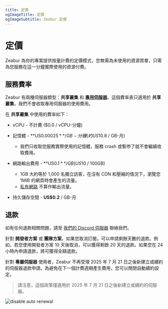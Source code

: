 ```yaml
---
title: 定價
ogImageTitle: 定價
ogImageSubtitle: Zeabur 定價
---
```


# 定價

Zeabur 為你的專案提供按量計費的定價模式，您無需為未使用的資源買單，只需為您服務在這一分鐘實際使用的資源付費。

## 服務費率

Zeabur 有兩種伺服器類型：**共享叢集** 和 [**專用伺服器**](/dedicated-server)。這個費率表只適用於 **共享叢集**，我們不會收取專用伺服器的使用費用。

在 **共享叢集** 中使用的費率如下：

- vCPU - 不計費 ($0.0 / vCPU-分鐘)

- 記憶體 - **US$0.00025** / GB-分鐘 (約 US$10.8 / GB-月)
  - 我們只收取您服務實際使用的記憶體，服務 crash 或暫停了就不會繼續收取費用。

- 網路輸出費用 - **US$0.1** / GB (US$10 / 100GB)
  - 1GB 大約等於 1,000 名獨立訪客，在沒有 CDN 和壓縮的情況下，瀏覽您 1MiB 的網頁時會產生的流量。
  - [私有網路](/networking/private) 不算作輸出流量。

- 持久儲存空間 - **US$0.2** / GB-月

## 退款

如有任何退款相關問題，請至 [我們的 Discord 伺服器](https://zeabur.com/dc) 聯絡我們。

針對 **開發者方案** 或 **團隊方案**，如果您取消訂閱，可以申請剩餘天數的退款。例如，若您使用開發者方案 10 天後取消，可以獲得剩餘 20 天的退款。如果您在 24 小時內申請退款，將可獲得全額退款。

針對 **專屬伺服器** 使用者，Zeabur 不再受理 2025 年 7 月 21 日之後新建立或續約的伺服器退款申請。為避免在下一個計費週期產生費用，您可以關閉自動續約設定。

> 請注意，這個政策僅適用於 2025 年 7 月 21 日之後新建立或續約的伺服器。

![disable auto renewal](/billing/pricing/auto-renewal.png)
